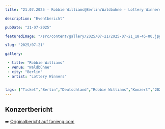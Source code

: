 ```yaml
---
title: "21.07.2025 - Robbie Williams@Berlin/Waldbühne - Lottery Winners"

description: "Eventbericht"

pubDate: "21-07-2025"

featuredImage: "/src/content/gallery/2025/07-21/2025-07-21_18-45-00.jpg"

slug: "2025/07-21"

gallery:

 - title: "Robbie Williams"
 - venue: "Waldbühne"
 - city: "Berlin"
 - artist: "Lottery Winners"


tags: ["Ticket","Berlin","Deutschland","Robbie Williams","Konzert","2025","Lottery Winners","Live 2025"]
---
```

## Konzertbericht
➡️ [Originalbericht auf fanieng.com](https://fanieng.com/2025/07-21/21-07-2025-robbie-williams-berlin-waldbuehne)
